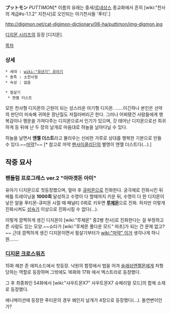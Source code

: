 '''プットモン''' ''PUTTIMON''[* 이름의 유래는 중세/[[르네상스]] 종교화에서 흔히 [wiki:"천사의 계급#s-1.1.2" 지천사]로 오인되는 아기천사들 '푸티'.]

http://digimon.net/cat-digimon-dictionary/06-ha/puttimon/img-digmon.jpg

[[디지몬 시리즈]]의 등장 [디지몬].

[[목차]]
=== 상세 ===
 * 세대 : [[wiki:"유년기" 유아기]]
 * 종족 : 소천사형
 * 속성 : 없음

 * 필살기
  * 엔젤 더스트

모든 천사형 디지몬의 근원이 되는 성스러운 아기형 디지몬. ……이긴하나 본인은 선악의 판단이 미숙해 귀여운 장난질도 저질러버리곤 한다. 그러나 어찌됐건 사람들에게 행복감이나 행운을 가져다주는 디지몬으로서 인기가 있으며, 갓 태어난 디지몬으로선 희귀하게 등 뒤에 난 두 장의 날개로 마음대로 하늘을 날아다닐 수 있다.

하늘을 날면서 '''엔젤 더스트'''라고 불리우는 신비한 가루로 상대를 행복한 기분으로 만들 수 있다.~~[[마약]]?~~ [* 참고로 마약 [[펜사이클리딘]]의 별명이 엔젤 더스트다(…).]

== 작중 묘사 ==
=== 펜들럼 프로그레스 ver.2 "아마겟돈 아미" ===
유아기 디지몬으로 첫등장했으며, 얼마 후 [[큐피몬]]으로 진화한다. 궁극체로 진화시킨 뒤 배틀 트레이닝을 '''1000회''' 달성하고 수명이 다 할때까지 키운 뒤, 수명이 다 한 디지몬이 낳은 알을 푸티몬-큐피몬 시절 때 페널티 0회로 키우면 '''[[루체몬]]'''으로 진화. 하지만 이렇게 진화시켜도 [[성숙기]] 이상으로 진화시킬 수 없다(…).

이렇게 깜찍하게 생긴 디지몬이 [wiki:"루체몬" 중2병 천사]로 진화한다는 걸 부정하고픈 사람도 있는 모양.~~쇼타가 [wiki:"루체몬 폴다운 모드" 마초]가 되는 건 문제 없고?~~ 근데 깜찍하게 생긴 디지몬이면서 필살기부터가 [[wiki:"마약" 이거]] 생각나게 하니 원…….

=== [[디지몬 크로스워즈]] ===
15화 헤븐 존 에피소드에서 첫등장. 낙원의 함정에서 법을 어겨 [[슬래쉬엔젤몬]]에게 처형당하는 역할로 등장하며 그밖에도 16화와 17화 에서 엑스트라로 등장했다.

그 후 최종화인 54화에서 [wiki:"샤우트몬X7" 샤우트몬X7 슈페리얼 모드]의 합체 소재로 등장했다.

애니메이션에 등장한 푸티몬의 경우 왜인지 날개가 4장으로 등장했다(…). 돌연변이인가?
